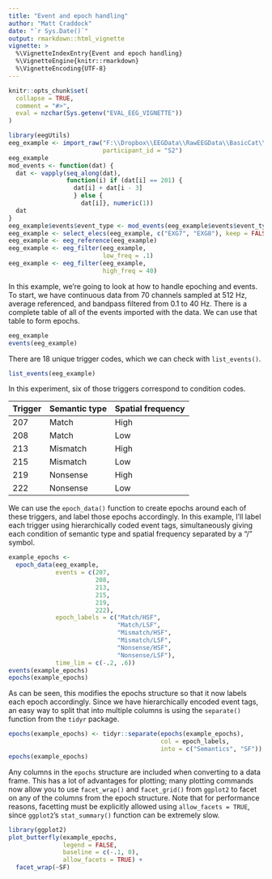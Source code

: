 ```yaml
---
title: "Event and epoch handling"
author: "Matt Craddock"
date: "`r Sys.Date()`"
output: rmarkdown::html_vignette
vignette: >
  %\VignetteIndexEntry{Event and epoch handling}
  %\VignetteEngine{knitr::rmarkdown}
  %\VignetteEncoding{UTF-8}
---
```


```r
knitr::opts_chunk$set(
  collapse = TRUE,
  comment = "#>",
  eval = nzchar(Sys.getenv("EVAL_EEG_VIGNETTE"))
)
```

```r
library(eegUtils)
eeg_example <- import_raw("F:\\Dropbox\\EEGData\\RawEEGData\\BasicCat\\S2B1.bdf",
                          participant_id = "S2")
eeg_example
mod_events <- function(dat) {
  dat <- vapply(seq_along(dat),
                function(i) if (dat[i] == 201) {
                  dat[i] + dat[i - 3]
                  } else {
                    dat[i]}, numeric(1))
  dat
}
eeg_example$events$event_type <- mod_events(eeg_example$events$event_type)
eeg_example <- select_elecs(eeg_example, c("EXG7", "EXG8"), keep = FALSE)
eeg_example <- eeg_reference(eeg_example)
eeg_example <- eeg_filter(eeg_example,
                          low_freq = .1)
eeg_example <- eeg_filter(eeg_example,
                          high_freq = 40)
```

In this example, we're going to look at how to handle epoching and events. To start, we have continuous data from 70 channels sampled at 512 Hz, average referenced, and bandpass filtered from 0.1 to 40 Hz. There is a complete table of all of the events imported with the data. We can use that table to form epochs.

```r
eeg_example
events(eeg_example)
```

There are 18 unique trigger codes, which we can check with `list_events()`.

```r
list_events(eeg_example)
```

In this experiment, six of those triggers correspond to condition codes.

| Trigger | Semantic type | Spatial frequency|
|----|--|--|
| 207 | Match| High | 
| 208 | Match| Low|
| 213 | Mismatch| High|
| 215 | Mismatch| Low|
| 219 | Nonsense| High|
| 222 | Nonsense| Low|

We can use the `epoch_data()` function to create epochs around each of these triggers, and label those epochs accordingly. In this example, I'll label each trigger using hierarchically coded event tags, simultaneously giving each condition of semantic type and spatial frequency separated by a "/" symbol.

```r
example_epochs <- 
  epoch_data(eeg_example,
             events = c(207, 
                        208,
                        213,
                        215,
                        219,
                        222),
             epoch_labels = c("Match/HSF",
                              "Match/LSF",
                              "Mismatch/HSF",
                              "Mismatch/LSF",
                              "Nonsense/HSF",
                              "Nonsense/LSF"),
             time_lim = c(-.2, .6))
events(example_epochs)
epochs(example_epochs)
```

As can be seen, this modifies the epochs structure so that it now labels each epoch accordingly. Since we have hierarchically encoded event tags, an easy way to split that into multiple columns is using the `separate()` function from the `tidyr` package.

```r
epochs(example_epochs) <- tidyr::separate(epochs(example_epochs),
                                          col = epoch_labels,
                                          into = c("Semantics", "SF"))
epochs(example_epochs)
```

Any columns in the `epochs` structure are included when converting to a data frame. This has a lot of advantages for plotting; many plotting commands now allow you to use `facet_wrap()` and `facet_grid()` from `ggplot2` to facet on any of the columns from the epoch structure. Note that for performance reasons, facetting must be explicitly allowed using `allow_facets = TRUE`, since `ggplot2`'s `stat_summary()`  function can be extremely slow.

```r
library(ggplot2)
plot_butterfly(example_epochs,
               legend = FALSE,
               baseline = c(-.1, 0),
               allow_facets = TRUE) +
  facet_wrap(~SF)
```
